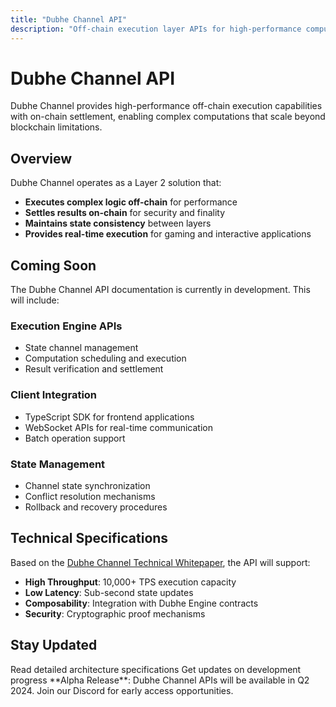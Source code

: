 ```yaml
---
title: "Dubhe Channel API"
description: "Off-chain execution layer APIs for high-performance computation"
---
```


# Dubhe Channel API

Dubhe Channel provides high-performance off-chain execution capabilities with on-chain settlement, enabling complex computations that scale beyond blockchain limitations.

## Overview

Dubhe Channel operates as a Layer 2 solution that:

- **Executes complex logic off-chain** for performance
- **Settles results on-chain** for security and finality
- **Maintains state consistency** between layers
- **Provides real-time execution** for gaming and interactive applications

## Coming Soon

The Dubhe Channel API documentation is currently in development. This will include:

### Execution Engine APIs
- State channel management
- Computation scheduling and execution
- Result verification and settlement

### Client Integration
- TypeScript SDK for frontend applications
- WebSocket APIs for real-time communication
- Batch operation support

### State Management
- Channel state synchronization
- Conflict resolution mechanisms
- Rollback and recovery procedures

## Technical Specifications

Based on the [Dubhe Channel Technical Whitepaper](/whitepaper/dubhe-channel-technical-whitepaper), the API will support:

- **High Throughput**: 10,000+ TPS execution capacity
- **Low Latency**: Sub-second state updates
- **Composability**: Integration with Dubhe Engine contracts
- **Security**: Cryptographic proof mechanisms

## Stay Updated

<CardGroup cols={2}>
  <Card title="Technical Whitepaper" href="/whitepaper/dubhe-channel-technical-whitepaper">
    Read detailed architecture specifications
  </Card>
  <Card title="Discord Community" href="https://discord.gg/nveFk3p6za">
    Get updates on development progress
  </Card>
</CardGroup>

<Note>
**Alpha Release**: Dubhe Channel APIs will be available in Q2 2024. Join our Discord for early access opportunities.
</Note>